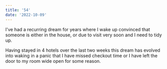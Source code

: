 ```yaml
---
title: '54'
date: '2022-10-09'
---
```


I've had a recurring dream for years where I wake up convinced that someone is either in the house, or due to visit very soon and I need to tidy up.

Having stayed in 4 hotels over the last two weeks this dream has evolved into waking in a panic that I have missed checkout time or I have left the door to my room wide open for some reason.
